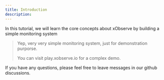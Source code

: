 ```yaml
---
title: Introduction 
description: 
---
```



In this tutorial, we will learn the core concepts about xObserve by building a simple monitoring system 

> Yep, very very simple monitoring system, just for demonstration purporse.
>
> You can visit <NextLink href={config.play_addr}>play.xobserve.io</NextLink> for a complex demo.

If you have any questions, please feel free to leave messages in our <NextLink href={config.community_addr}>github discussions</NextLink>.